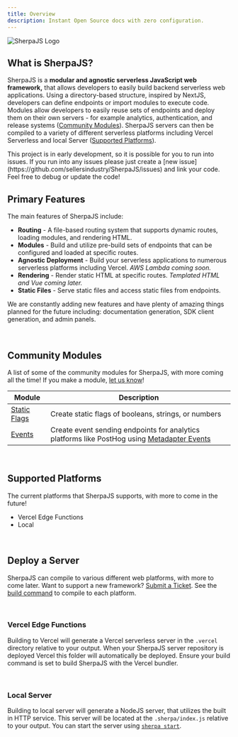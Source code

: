 ```yaml
---
title: Overview
description: Instant Open Source docs with zero configuration.
---
```


![SherpaJS Logo](/assets/logos/logo-dark.png)

## What is SherpaJS?
SherpaJS is a **modular and agnostic serverless JavaScript web framework,** that
allows developers to easily build backend serverless web applications. Using a
directory-based structure, inspired by NextJS, developers can define
endpoints or import modules to execute code. Modules allow developers to easily
reuse sets of endpoints and deploy them on their own servers - for example
analytics, authentication, and release systems ([Community Modules](/#community-modules)).
SherpaJS servers can then be compiled to a variety of different serverless
platforms including Vercel Serverless and local Server
([Supported Platforms](/#supported-platforms)).

<Warning>
    This project is in early development, so it is possible for you to run
    into issues. If you run into any issues please just create a
    [new issue](https://github.com/sellersindustry/SherpaJS/issues) and
    link your code. Feel free to debug or update the code!
</Warning>


<br/>


## Primary Features
The main features of SherpaJS include:

 * **Routing** - A file-based routing system that supports dynamic routes,
    loading modules, and rendering HTML.
 * **Modules** - Build and utilize pre-build sets of endpoints that can
    be configured and loaded at specific routes.
 * **Agnostic Deployment** - Build your serverless applications to numerous
    serverless platforms including Vercel. *AWS Lambda coming soon.*
 * **Rendering** - Render static HTML at specific routes. *Templated HTML and
    Vue coming later.*
 * **Static Files** - Serve static files and access static files from endpoints.

We are constantly adding new features and have plenty of amazing things planned
for the future including: documentation generation, SDK client generation, and
admin panels.


<br/>


## Community Modules
A list of some of the community modules for SherpaJS, with more coming all
the time! If you make a module,
[let us know](https://github.com/sellersindustry/SherpaJS/issues)!

| Module | Description |
|---|---|
| [Static Flags](https://github.com/sellersindustry/SherpaJS-static-flags) | Create static flags of booleans, strings, or numbers |
| [Events](https://github.com/sellersindustry/SherpaJS-events) | Create event sending endpoints for analytics platforms like PostHog using [Metadapter Events](https://github.com/sellersindustry/metadapter-event) |


<br/>


## Supported Platforms
The current platforms that SherpaJS supports, with more to come in the future!
 * Vercel Edge Functions
 * Local


<br/>


## Deploy a Server
SherpaJS can compile to various different web platforms, with more to come
later. Want to support a new framework? [Submit a Ticket](https://github.com/sellersindustry/SherpaJS/issues).
See the [build command](/api/cli#build-command) to compile to each platform.


<br/>


### Vercel Edge Functions
Building to Vercel will generate a Vercel serverless server in the `.vercel`
directory relative to your output. When your SherpaJS server repository is
deployed Vercel this folder will automatically be deployed. Ensure your build
command is set to build SherpaJS with the Vercel bundler.


<br/>


### Local Server
Building to local server will generate a NodeJS server, that utilizes the built
in HTTP service. This server will be located at the `.sherpa/index.js` relative
to your output. You can start the server using
[`sherpa start`](/api/cli#start-command).
